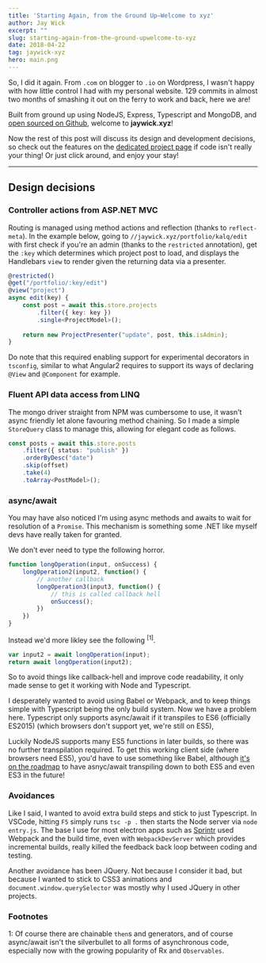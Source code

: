 ```yaml
---
title: 'Starting Again, from the Ground Up—Welcome to xyz'
author: Jay Wick
excerpt: ""
slug: starting-again-from-the-ground-upwelcome-to-xyz
date: 2018-04-22
tag: jaywick-xyz
hero: main.png
---
```


So, I did it again. From `.com` on blogger to `.io` on Wordpress, I wasn't happy with how little control I had with my personal website. 129 commits in almost two months of smashing it out on the ferry to work and back, here we are!

Built from ground up using NodeJS, Express, Typescript and MongoDB, and [open sourced on Github](https://github.com/jaywick/blog-xyz), welcome to **jaywick.xyz**!

Now the rest of this post will discuss its design and development decisions, so check out the features on the [dedicated project page](/portfolio/jaywick-xyz) if code isn't really your thing! Or just click around, and enjoy your stay!

****

## Design decisions

### Controller actions from ASP.NET MVC

Routing is managed using method actions and reflection (thanks to `reflect-meta`). In the example below, going to `//jaywick.xyz/portfolio/kalq/edit` with first check if you're an admin (thanks to the `restricted` annotation), get the `:key` which determines which project post to load, and displays the Handlebars `view` to render given the returning data via a presenter.

```typescript
@restricted()
@get("/portfolio/:key/edit")
@view("project")
async edit(key) {
    const post = await this.store.projects
        .filter({ key: key })
        .single<ProjectModel>();
    
    return new ProjectPresenter("update", post, this.isAdmin);
}
```

Do note that this required enabling support for experimental decorators in `tsconfig`, similar to what Angular2 requires to support its ways of declaring `@View` and `@Component` for example.

### Fluent API data access from LINQ

The mongo driver straight from NPM was cumbersome to use, it wasn't async friendly let alone favouring method chaining. So I made a simple `StoreQuery` class to manage this, allowing for elegant code as follows.

```typescript
const posts = await this.store.posts
    .filter({ status: "publish" })
    .orderByDesc("date")
    .skip(offset)
    .take(4)
    .toArray<PostModel>();
```

### async/await
You may have also noticed I'm using async methods and awaits to wait for resolution of a `Promise`. This mechanism is something some .NET like myself devs have really taken for granted.

We don't ever need to type the following horror.

```ts
function longOperation(input, onSuccess) {
    longOperation2(input2, function() {
        // another callback
        longOperation3(input3, function() {
            // this is called callback hell
            onSuccess();
        })
    })
}
```

Instead we'd more likley see the following <sup>[1]</sup>.

```ts
var input2 = await longOperation(input);
return await longOperation(input2);
```

So to avoid things like callback-hell and improve code readability, it only made sense to get it working with Node and Typescript.

I desperately wanted to avoid using Babel or Webpack, and to keep things simple with Typescript being the only build system. Now we have a problem here. Typescript only supports async/await if it transpiles to ES6 (officially ES2015) (which browsers don't support yet, we're still on ES5),

Luckily NodeJS supports many ES5 functions in later builds, so there was no further transpilation required. To get this working client side (where browsers need ES5), you'd have to use something like Babel, although [it's on the roadmap](https://github.com/Microsoft/TypeScript/pull/9175) to have asnyc/await transpiling down to both ES5 and even ES3 in the future!

### Avoidances
Like I said, I wanted to avoid extra build steps and stick to just Typescript. In VSCode, hitting `F5` simply runs `tsc -p .` then starts the Node server via `node entry.js`. The base I use for most electron apps such as [Sprintr](/portfolio/sprintr) used Webpack and the build time, even with `WebpackDevServer` which provides incremental builds, really killed the feedback back loop between coding and testing.

Another avoidance has been JQuery. Not because I consider it bad, but because I wanted to stick to CSS3 animations and `document.window.querySelector` was mostly why I used JQuery in other projects.

### Footnotes
 1: Of course there are chainable `then`s and generators, and of course async/await isn't the silverbullet to all forms of asynchronous code, especially now with the growing popularity of Rx and `Observables`.